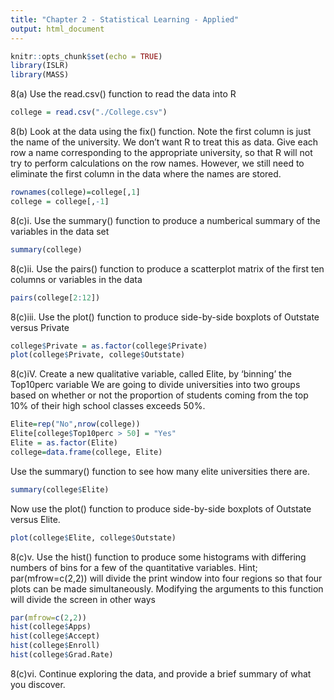 ```yaml
---
title: "Chapter 2 - Statistical Learning - Applied"
output: html_document
---
```


```r
knitr::opts_chunk$set(echo = TRUE)
library(ISLR)
library(MASS)
```



8(a) Use the read.csv() function to read the data into R
```r
college = read.csv("./College.csv")
```

8(b) Look at the data using the fix() function. Note the first column is just the name of the university. We don't want R to treat this as data. Give each row a name corresponding to the appropriate university, so that R will not try to perform calculations on the row names. However, we still need to eliminate the first column in the data where the names are stored.
```r
rownames(college)=college[,1]
college = college[,-1]
```

8(c)i. Use the summary() function to produce a numberical summary of the variables in the data set
```r
summary(college)
```

8(c)ii. Use the pairs() function to produce a scatterplot matrix of the first ten columns or variables in the data
```r
pairs(college[2:12])
```

8(c)iii. Use the plot() function to produce side-by-side boxplots of Outstate versus Private
```r
college$Private = as.factor(college$Private)
plot(college$Private, college$Outstate)
```

8(c)iV. Create a new qualitative variable, called Elite, by 'binning' the Top10perc variable
We are going to divide universities into two groups based on whether or not the proportion of students coming from the top 10% of their high school classes exceeds 50%.
```r
Elite=rep("No",nrow(college))
Elite[college$Top10perc > 50] = "Yes"
Elite = as.factor(Elite)
college=data.frame(college, Elite)
```

Use the summary() function to see how many elite universities there are.
```r
summary(college$Elite)
```

Now use the plot() function to produce side-by-side boxplots of Outstate versus Elite.
```r
plot(college$Elite, college$Outstate)
```

8(c)v. Use the hist() function to produce some histograms with differing numbers of bins for a few of the quantitative variables.
Hint; par(mfrow=c(2,2)) will divide the print window into four regions so that four plots can be made simultaneously.
Modifying the arguments to this function will divide the screen in other ways
```r
par(mfrow=c(2,2))
hist(college$Apps)
hist(college$Accept)
hist(college$Enroll)
hist(college$Grad.Rate)
```


8(c)vi. Continue exploring the data, and provide a brief summary of what you discover.

